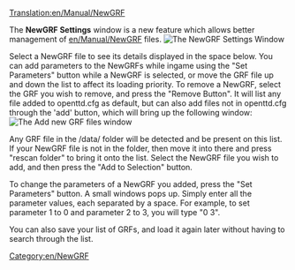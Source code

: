 [[Translation:en/Manual/NewGRF]]
{{ru/Перевод|en/Manual/NewGRF|0}}

The '''NewGRF Settings''' window is a new feature which allows better management of [[en/Manual/NewGRF]] files. 
[[File:ru/Manual/Newgrfsettings.png|center|The NewGRF Settings Window]]

Select a NewGRF file to see its details displayed in the space below. You can add parameters to the NewGRFs while ingame using the "Set Parameters" button while a NewGRF is selected, or move the GRF file up and down the list to affect its loading priority. To remove a NewGRF, select the GRF you wish to remove, and press the "Remove Button". It will list any file added to openttd.cfg as default, but can also add files not in openttd.cfg through the 'add' button, which will bring up the following window:
[[File:ru/Manual/Available NewGRF files window.png|center|The Add new GRF files window]]

Any GRF file in the /data/ folder will be detected and be present on this list. If your NewGRF file is not in the folder, then move it into there and press "rescan folder" to bring it onto the list. Select the NewGRF file you wish to add, and then press the "Add to Selection" button. 

To change the parameters of a NewGRF you added, press the "Set Parameters" button. A small windows pops up. Simply enter all the parameter values, each separated by a space.
For example, to set parameter 1 to 0 and parameter 2 to 3, you will type "0 3".

You can also save your list of GRFs, and load it again later without having to search through the list. 



[[Category:en/NewGRF]]